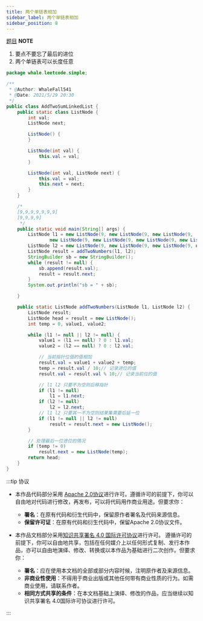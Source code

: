 ```yaml
---
title: 两个单链表相加
sidebar_label: 两个单链表相加
sidebar_position: 8
---
```


[题目](https://leetcode-cn.com/problems/add-two-numbers/)
**NOTE**

1.  要点不要忘了最后的进位
2.  两个单链表可以长度任意

```java
package whale.leetcode.simple;

/**
 * @Author: WhaleFall541
 * @Date: 2021/5/29 20:30
 */
public class AddTwoSumLinkedList {
    public static class ListNode {
        int val;
        ListNode next;

        ListNode() {
        }

        ListNode(int val) {
            this.val = val;
        }

        ListNode(int val, ListNode next) {
            this.val = val;
            this.next = next;
        }
    }

    /*
    [9,9,9,9,9,9,9]
    [9,9,9,9]
     */
    public static void main(String[] args) {
        ListNode l1 = new ListNode(9, new ListNode(9, new ListNode(9,
                new ListNode(9, new ListNode(9, new ListNode(9, new ListNode(9)))))));
        ListNode l2 = new ListNode(9, new ListNode(9, new ListNode(9, new ListNode(9))));
        ListNode result = addTwoNumbers(l1, l2);
        StringBuilder sb = new StringBuilder();
        while (result != null) {
            sb.append(result.val);
            result = result.next;
        }
        System.out.println("sb = " + sb);

    }

    public static ListNode addTwoNumbers(ListNode l1, ListNode l2) {
        ListNode result;
        ListNode head = result = new ListNode();
        int temp = 0, value1, value2;

        while (l1 != null || l2 != null) {
            value1 = (l1 == null) ? 0 : l1.val;
            value2 = (l2 == null) ? 0 : l2.val;

            // 当前指针位值的值相加
            result.val = value1 + value2 + temp;
            temp = result.val / 10;// 记录进位的值
            result.val = result.val % 10;// 记录当前位的值

            // l1 l2 只要不为空则后移指针
            if (l1 != null)
                l1 = l1.next;
            if (l2 != null)
                l2 = l2.next;
            // l1 l2 只要其一不为空则结果集需要后延一位
            if (l1 != null || l2 != null)
                result = result.next = new ListNode();
        }

        // 处理最后一位进位的情况
        if (temp != 0)
            result.next = new ListNode(temp);
        return head;
    }
}
```

:::tip 协议

-   本作品代码部分采用 [Apache 2.0协议](https://www.apache.org/licenses/LICENSE-2.0)进行许可。遵循许可的前提下，你可以自由地对代码进行修改，再发布，可以将代码用作商业用途。但要求你：
    -   **署名**：在原有代码和衍生代码中，保留原作者署名及代码来源信息。
    -   **保留许可证**：在原有代码和衍生代码中，保留Apache 2.0协议文件。

-   本作品文档部分采用[知识共享署名 4.0 国际许可协议](http://creativecommons.org/licenses/by/4.0/)进行许可。 遵循许可的前提下，你可以自由地共享，包括在任何媒介上以任何形式复制、发行本作品，亦可以自由地演绎、修改、转换或以本作品为基础进行二次创作。但要求你：
    -   **署名**：应在使用本文档的全部或部分内容时候，注明原作者及来源信息。
    -   **非商业性使用**：不得用于商业出版或其他任何带有商业性质的行为。如需商业使用，请联系作者。
    -   **相同方式共享的条件**：在本文档基础上演绎、修改的作品，应当继续以知识共享署名 4.0国际许可协议进行许可。

:::
